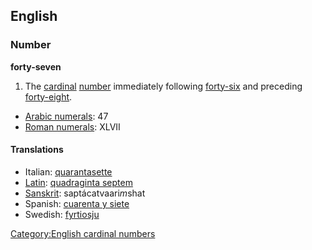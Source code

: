 == English ==
=== Number ===
'''forty-seven'''

#The [[cardinal]] [[number]] immediately following [[forty-six]] and preceding [[forty-eight]].

*[[w:Arabic Numerals|Arabic numerals]]: 47
*[[w:Roman numerals|Roman numerals]]: XLVII
 
====Translations====
*Italian: [[quarantasette]]
*[[Latin]]: [[quadraginta septem]]
*[[Sanskrit]]: saptácatvaari''m''shat
*Spanish: [[cuarenta y siete]]
*Swedish: [[fyrtiosju]]

[[Category:English cardinal numbers]]